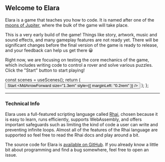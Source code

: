 

## Welcome to Elara

Elara is a game that teaches you how to code. It is named after one of the
[moons of Jupiter](<https://en.wikipedia.org/wiki/Elara_(moon)>), where the bulk
of the game will take place.

This is a very early build of the game! Things like story, artwork, music and
sound effects, and many gameplay features are not ready yet. There will be
significant changes before the final version of the game is ready to release,
and your feedback can help us get there 😀

Right now, we are focusing on testing the core mechanics of the game, which
includes writing code to control a rover and solve various puzzles. Click the
"Start" button to start playing!

  const scenes = useScenes();
  return (
    <Link routeName={scenes[0].routeName} routeParams={scenes[0].routeParams}>
      <Button colorScheme="green">
        <span>Start</span>
        <MdArrowForward size="1.3em" style={{ marginLeft: "0.2rem" }} />
      </Button>
    </Link>
  );
};

<NextSceneLink />

---

### Technical Info

Elara uses a full-featured scripting language called
[Rhai](https://rhai.rs/book/ref/index.html), chosen because it is easy to learn,
runs efficiently, supports WebAssembly, and offers important safeguards such as
limiting the kind of code a user can write and preventing infinite loops. Almost
all of the features of the Rhai language are supported so feel free to read the
Rhai docs and play around a bit.

The source code for Elara is [available on GitHub](https://github.com/albrow/elara).
If you already know a little bit about programming and find a bug somewhere, feel free
to open an issue.
